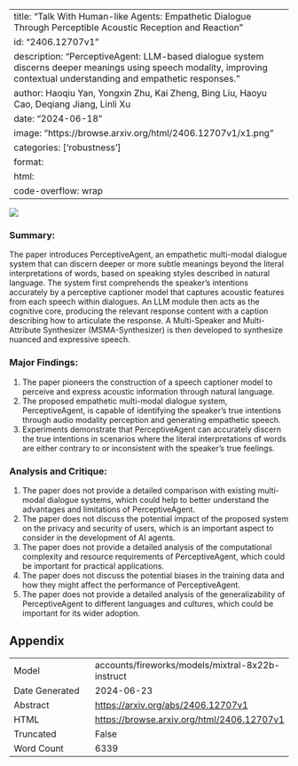 
---
title: "Talk With Human-like Agents: Empathetic Dialogue Through Perceptible Acoustic Reception and Reaction"
id: "2406.12707v1"
description: "PerceptiveAgent: LLM-based dialogue system discerns deeper meanings using speech modality, improving contextual understanding and empathetic responses."
author: Haoqiu Yan, Yongxin Zhu, Kai Zheng, Bing Liu, Haoyu Cao, Deqiang Jiang, Linli Xu
date: "2024-06-18"
image: "https://browse.arxiv.org/html/2406.12707v1/x1.png"
categories: ['robustness']
format:
  html:
    code-overflow: wrap
---

![](https://browse.arxiv.org/html/2406.12707v1/x1.png)

### Summary:

The paper introduces PerceptiveAgent, an empathetic multi-modal dialogue system that can discern deeper or more subtle meanings beyond the literal interpretations of words, based on speaking styles described in natural language. The system first comprehends the speaker’s intentions accurately by a perceptive captioner model that captures acoustic features from each speech within dialogues. An LLM module then acts as the cognitive core, producing the relevant response content with a caption describing how to articulate the response. A Multi-Speaker and Multi-Attribute Synthesizer (MSMA-Synthesizer) is then developed to synthesize nuanced and expressive speech.

### Major Findings:

1. The paper pioneers the construction of a speech captioner model to perceive and express acoustic information through natural language.
2. The proposed empathetic multi-modal dialogue system, PerceptiveAgent, is capable of identifying the speaker’s true intentions through audio modality perception and generating empathetic speech.
3. Experiments demonstrate that PerceptiveAgent can accurately discern the true intentions in scenarios where the literal interpretations of words are either contrary to or inconsistent with the speaker’s true feelings.

### Analysis and Critique:

1. The paper does not provide a detailed comparison with existing multi-modal dialogue systems, which could help to better understand the advantages and limitations of PerceptiveAgent.
2. The paper does not discuss the potential impact of the proposed system on the privacy and security of users, which is an important aspect to consider in the development of AI agents.
3. The paper does not provide a detailed analysis of the computational complexity and resource requirements of PerceptiveAgent, which could be important for practical applications.
4. The paper does not discuss the potential biases in the training data and how they might affect the performance of PerceptiveAgent.
5. The paper does not provide a detailed analysis of the generalizability of PerceptiveAgent to different languages and cultures, which could be important for its wider adoption.

## Appendix

|          |          |
|----------|----------|
| Model     | accounts/fireworks/models/mixtral-8x22b-instruct       |
| Date Generated     | 2024-06-23       |
| Abstract | [https://arxiv.org/abs/2406.12707v1](https://arxiv.org/abs/2406.12707v1)        |
| HTML     | [https://browse.arxiv.org/html/2406.12707v1](https://browse.arxiv.org/html/2406.12707v1)       |
| Truncated       | False       |
| Word Count       | 6339       |